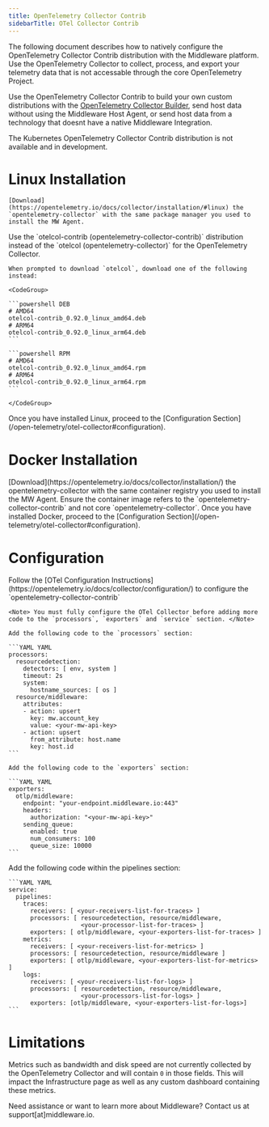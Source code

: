 ```yaml
---
title: OpenTelemetry Collector Contrib
sidebarTitle: OTel Collector Contrib
---
```


The following document describes how to natively configure the OpenTelemetry Collector Contrib distribution with the Middleware platform. Use the OpenTelemetry Collector to collect, process, and export your telemetry data that is not accessable through the core OpenTelemetry Project. 

Use the OpenTelemetry Collector Contrib to build your own custom distributions with the [OpenTelemetry Collector Builder](https://opentelemetry.io/docs/collector/custom-collector/), send host data without using the Middleware Host Agent, or send host data from a technology that doesnt have a native Middleware Integration.

<Note> The Kubernetes OpenTelemetry Collector Contrib distribution is not available and in development. </Note>

# Linux Installation

<Accordion title="Step 1: Install DEB or RPM">

    [Download](https://opentelemetry.io/docs/collector/installation/#linux) the `opentelemetry-collector` with the same package manager you used to install the MW Agent.
</Accordion>

<Accordion title="Step 2: Use otelcol-contrib">
    Use the `otelcol-contrib (opentelemetry-collector-contrib)` distribution instead of the `otelcol (opentelemetry-collector)` for the OpenTelemetry Collector.

    When prompted to download `otelcol`, download one of the following instead:

    <CodeGroup>

    ```powershell DEB
    # AMD64
    otelcol-contrib_0.92.0_linux_amd64.deb
    # ARM64
    otelcol-contrib_0.92.0_linux_arm64.deb
    ```

    ```powershell RPM
    # AMD64
    otelcol-contrib_0.92.0_linux_amd64.rpm 
    # ARM64
    otelcol-contrib_0.92.0_linux_arm64.rpm
    ```

    </CodeGroup>  
</Accordion>

<Accordion title="Step 3: Follow OTel Config">
    Once you have installed Linux, proceed to the [Configuration Section](/open-telemetry/otel-collector#configuration).
</Accordion>

# Docker Installation

<Accordion title="Step 1: Install DockerHub or ghcr.io">
    [Download](https://opentelemetry.io/docs/collector/installation/) the opentelemetry-collector with the same container registry you used to install the MW Agent.
</Accordion>

<Accordion title="Step 2: Use otelcol-contrib">
    Ensure the container image refers to the `opentelemetry-collector-contrib` and not core `opentelemetry-collector`.
</Accordion>

<Accordion title="Step 3: Follow OTel Config">
    Once you have installed Docker, proceed to the [Configuration Section](/open-telemetry/otel-collector#configuration).
</Accordion>

# Configuration

<Accordion title="Step 1: Configure Collector">
    Follow the [OTel Configuration Instructions](https://opentelemetry.io/docs/collector/configuration/) to configure the `opentelemetry-collector-contrib`

    <Note> You must fully configure the OTel Collector before adding more code to the `processors`, `exporters` and `service` section. </Note>
</Accordion>

<Accordion title="Step 2: Add to Processors">

    Add the following code to the `processors` section:

    ```YAML YAML
    processors:
      resourcedetection:
        detectors: [ env, system ]
        timeout: 2s
        system:
          hostname_sources: [ os ]
      resource/middleware:
        attributes:
        - action: upsert
          key: mw.account_key
          value: <your-mw-api-key>
        - action: upsert
          from_attribute: host.name
          key: host.id
    ```
</Accordion>

<Accordion title="Step 3: Add to Exporters">

    Add the following code to the `exporters` section:

    ```YAML YAML
    exporters:
      otlp/middleware:
        endpoint: "your-endpoint.middleware.io:443"
        headers:
          authorization: "<your-mw-api-key>"
        sending_queue:
          enabled: true
          num_consumers: 100
          queue_size: 10000
    ```
</Accordion>

<Accordion title="Step 4: Add to Service">
    Add the following code within the pipelines section:

    ```YAML YAML
    service:
      pipelines:
        traces:
          receivers: [ <your-receivers-list-for-traces> ]
          processors: [ resourcedetection, resource/middleware, 
                        <your-processor-list-for-traces> ]
          exporters: [ otlp/middleware, <your-exporters-list-for-traces> ]
        metrics:
          receivers: [ <your-receivers-list-for-metrics> ]
          processors: [ resourcedetection, resource/middleware ]
          exporters: [ otlp/middleware, <your-exporters-list-for-metrics> ]
        logs:
          receivers: [ <your-receivers-list-for-logs> ]
          processors: [ resourcedetection, resource/middleware, 
                        <your-processors-list-for-logs> ]
          exporters: [otlp/middleware, <your-exporters-list-for-logs>]
    ```
</Accordion>

# Limitations

Metrics such as bandwidth and disk speed are not currently collected by the OpenTelemetry Collector and will contain `0` in those fields. This will impact the Infrastructure page as well as any custom dashboard containing these metrics.

<Note> Need assistance or want to learn more about Middleware? Contact us at support[at]middleware.io. </Note>
